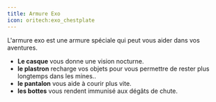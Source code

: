 ```yaml
---
title: Armure Exo
icon: oritech:exo_chestplate
---
```


<center>
<ModAsset location="oritech:area/exo_armor" width={512} />
</center>

L'armure exo est une armure spéciale qui peut vous aider dans vos aventures.

- **Le casque** vous donne une vision nocturne. 
- **le plastron** recharge vos objets pour vous permettre de rester plus longtemps dans les mines..
- **le pantalon** vous aide à courir plus vite.
- **les bottes** vous rendent immunisé aux dégâts de chute.
